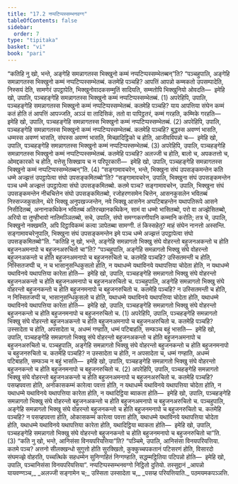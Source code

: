 ```yaml
---
title: "17.2 नप्पटिप्पस्सम्भनवग्ग"
tableOfContents: false
sidebar:
  order: 7
type: "tipitaka"
basket: "vi"
book: "pari"
---
```



<DynamicBreadcrumb />

<Division number="420" book="pari">

<Paragraph number="1960" book="pari">
“कतिहि नु खो, भन्ते, अङ्गेहि समन्नागतस्स भिक्खुनो कम्मं नप्पटिप्पस्सम्भेतब्बन्”ति?
</Paragraph>

<Paragraph number="1961" book="pari">
“पञ्चहुपालि, अङ्गेहि समन्नागतस्स भिक्खुनो कम्मं नप्पटिप्पस्सम्भेतब्बं. कतमेहि पञ्चहि? आपत्तिं आपन्नो कम्मकतो उपसम्पादेति, निस्सयं देति, सामणेरं उपट्ठापेति, भिक्खुनोवादकसम्मुतिं सादियति, सम्मतोपि भिक्खुनियो ओवदति—  इमेहि खो, उपालि, पञ्चहङ्गेहि समन्नागतस्स भिक्खुनो कम्मं नप्पटिप्पस्सम्भेतब्बं. (1)
</Paragraph>

<Paragraph number="1962" book="pari">
अपरेहिपि, उपालि, पञ्चहङ्गेहि समन्नागतस्स भिक्खुनो कम्मं नप्पटिप्पस्सम्भेतब्बं. कतमेहि पञ्चहि? याय आपत्तिया संघेन कम्मं कतं होति तं आपत्तिं आपज्जति, अञ्ञं वा तादिसिकं, ततो वा पापिट्ठतरं, कम्मं गरहति, कम्मिके गरहति—  इमेहि खो, उपालि, पञ्चहङ्गेहि समन्नागतस्स भिक्खुनो कम्मं नप्पटिप्पस्सम्भेतब्बं. (2)
</Paragraph>

<Paragraph number="1963" book="pari">
अपरेहिपि, उपालि, पञ्चहङ्गेहि समन्नागतस्स भिक्खुनो कम्मं नप्पटिप्पस्सम्भेतब्बं. कतमेहि पञ्चहि? बुद्धस्स अवण्णं भासति, धम्मस्स अवण्णं भासति, संघस्स अवण्णं भासति, मिच्छादिट्ठिको च होति, आजीवविपन्नो च—  इमेहि खो, उपालि, पञ्चहङ्गेहि समन्नागतस्स भिक्खुनो कम्मं नप्पटिप्पस्सम्भेतब्बं. (3)
</Paragraph>

<Paragraph number="1964" book="pari">
अपरेहिपि, उपालि, पञ्चहङ्गेहि समन्नागतस्स भिक्खुनो कम्मं नप्पटिप्पस्सम्भेतब्बं. कतमेहि पञ्चहि? अलज्जी च होति, बालो च, अपकतत्तो च, ओमद्दकारको च होति, वत्तेसु सिक्खाय च न परिपूरकारी—  इमेहि खो, उपालि, पञ्चहङ्गेहि समन्नागतस्स भिक्खुनो कम्मं नप्पटिप्पस्सम्भेतब्बन्”ति. (4)
</Paragraph>

</Division>
<Division number="421" book="pari">

<Paragraph number="1965" book="pari">
“सङ्गामावचरेन, भन्ते, भिक्खुना संघं उपसङ्कमन्तेन कति धम्मे अज्झत्तं उपट्ठापेत्वा संघो उपसङ्कमितब्बो”ति?
</Paragraph>

<Paragraph number="1966" book="pari">
“सङ्गामावचरेन, उपालि, भिक्खुना संघं उपसङ्कमन्तेन पञ्च धम्मे अज्झत्तं उपट्ठापेत्वा संघो उपसङ्कमितब्बो. कतमे पञ्च? सङ्गामावचरेन, उपालि, भिक्खुना संघं उपसङ्कमन्तेन नीचचित्तेन संघो उपसङ्कमितब्बो, रजोहरणसमेन चित्तेन, आसनकुसलेन भवितब्बं निस्सज्जकुसलेन, थेरे भिक्खू अनुपखज्जन्तेन, नवे भिक्खू आसनेन अप्पटिबाहन्तेन यथापतिरूपे आसने निसीदितब्बं, अनानाकथिकेन भवितब्बं अतिरच्छानकथिकेन, सामं वा धम्मो भासितब्बो, परो वा अज्झेसितब्बो, अरियो वा तुण्हीभावो नातिमञ्ञितब्बो, सचे, उपालि, संघो समग्गकरणीयानि कम्मानि करोति; तत्र चे, उपालि, भिक्खुनो नक्खमति, अपि दिट्ठाविकम्मं कत्वा ञापेतब्बा सामग्गी. तं किस्सहेतु? माहं संघेन नानत्तो अस्सन्ति. सङ्गामावचरेनुपालि, भिक्खुना संघं उपसङ्कमन्तेन इमे पञ्च धम्मे अज्झत्तं उपट्ठापेत्वा संघो उपसङ्कमितब्बो”ति.
</Paragraph>

</Division>
<Division number="422" book="pari">

<Paragraph number="1967" book="pari">
“कतिहि नु खो, भन्ते, अङ्गेहि समन्नागतो भिक्खु संघे वोहरन्तो बहुजनअकन्तो च होति बहुजनअमनापो च बहुजनअरुचितो चा”ति?
</Paragraph>

<Paragraph number="1968" book="pari">
“पञ्चहुपालि, अङ्गेहि समन्नागतो भिक्खु संघे वोहरन्तो बहुजनअकन्तो च होति बहुजनअमनापो च बहुजनरुचितो च. कतमेहि पञ्चहि? उस्सितमन्ती च होति, निस्सितजप्पी च, न च भासानुसन्धिकुसलो होति, न यथाधम्मे यथाविनये यथापत्तिया चोदेता होति, न यथाधम्मे यथाविनये यथापत्तिया कारेता होति—  इमेहि खो, उपालि, पञ्चहङ्गेहि समन्नागतो भिक्खु संघे वोहरन्तो बहुजनअकन्तो च होति बहुजनअमनापो च बहुजनअरुचितो च. पञ्चहुपालि, अङ्गेहि समन्नागतो भिक्खु संघे वोहरन्तो बहुजनकन्तो च होति बहुजनमनापो च बहुजनरुचितो च. कतमेहि पञ्चहि? न उस्सितमन्ती च होति, न निस्सितजप्पी च, भासानुसन्धिकुसलो च होति, यथाधम्मे यथाविनये यथापत्तिया चोदेता होति, यथाधम्मे यथाविनये यथापत्तिया कारेता होति—  इमेहि खो, उपालि, पञ्चहङ्गेहि समन्नागतो भिक्खु संघे वोहरन्तो बहुजनकन्तो च होति बहुजनमनापो च बहुजनरुचितो च. (1)
</Paragraph>

<Paragraph number="1969" book="pari">
अपरेहिपि, उपालि, पञ्चहङ्गेहि समन्नागतो भिक्खु संघे वोहरन्तो बहुजनअकन्तो च होति बहुजनअमनापो च बहुजनअरुचितो च. कतमेहि पञ्चहि? उस्सादेता च होति, अपसादेता च, अधम्मं गण्हाति, धम्मं पटिबाहति, सम्फञ्च बहुं भासति—  इमेहि खो, उपालि, पञ्चहङ्गेहि समन्नागतो भिक्खु संघे वोहरन्तो बहुजनअकन्तो च होति बहुजनअमनापो च बहुजनअरुचितो च. पञ्चहुपालि, अङ्गेहि समन्नागतो भिक्खु संघे वोहरन्तो बहुजनकन्तो च होति बहुजनमनापो च बहुजनरुचितो च. कतमेहि पञ्चहि? न उस्सादेता च होति, न अपसादेता च, धम्मं गण्हाति, अधम्मं पटिबाहति, सम्फञ्च न बहुं भासति—  इमेहि खो, उपालि, पञ्चहङ्गेहि समन्नागतो भिक्खु संघे वोहरन्तो बहुजनकन्तो च होति बहुजनमनापो च बहुजनरुचितो च. (2)
</Paragraph>

<Paragraph number="1970" book="pari">
अपरेहिपि, उपालि, पञ्चहङ्गेहि समन्नागतो भिक्खु संघे वोहरन्तो बहुजनअकन्तो च होति बहुजनअमनापो च बहुजनअरुचितो च. कतमेहि पञ्चहि? पसय्हपवत्ता होति, अनोकासकम्मं कारेत्वा पवत्ता होति, न यथाधम्मे यथाविनये यथापत्तिया चोदेता होति, न यथाधम्मे यथाविनये यथापत्तिया कारेता होति, न यथादिट्ठिया ब्याकता होति—  इमेहि खो, उपालि, पञ्चहङ्गेहि समन्नागतो भिक्खु संघे वोहरन्तो बहुजनअकन्तो च होति बहुजनअमनापो च बहुजनअरुचितो च. पञ्चहुपालि, अङ्गेहि समन्नागतो भिक्खु संघे वोहरन्तो बहुजनकन्तो च होति बहुजनमनापो च बहुजनरुचितो च. कतमेहि पञ्चहि? न पसय्हपवत्ता होति, ओकासकम्मं कारेत्वा पवत्ता होति, यथाधम्मे यथाविनये यथापत्तिया चोदेता होति, यथाधम्मे यथाविनये यथापत्तिया कारेता होति, यथादिट्ठिया ब्याकता होति—  इमेहि खो, उपालि, पञ्चहङ्गेहि समन्नागतो भिक्खु संघे वोहरन्तो बहुजनकन्तो च होति बहुजनमनापो च बहुजनरुचितो चा”ति. (3)
</Paragraph>

</Division>
<Division number="423" book="pari">

<Paragraph number="1971" book="pari">
“कति नु खो, भन्ते, आनिसंसा विनयपरियत्तिया”ति?
</Paragraph>

<Paragraph number="1972" book="pari">
“पञ्चिमे, उपालि, आनिसंसा विनयपरियत्तिया. कतमे पञ्च? अत्तनो सीलक्खन्धो सुगुत्तो होति सुरक्खितो, कुक्कुच्चपकतानं पटिसरणं होति, विसारदो संघमज्झे वोहरति, पच्चत्थिके सहधम्मेन सुनिग्गहितं निग्गण्हाति, सद्धम्मट्ठितिया पटिपन्नो होति—  इमेहि खो, उपालि, पञ्चानिसंसा विनयपरियत्तिया”.

</Paragraph>
</Division>

<Paragraph number="1973" type="center" book="pari">
नप्पटिप्पस्सम्भनवग्गो निट्ठितो दुतियो.



</Paragraph>

<Paragraph number="1974" type="center" book="pari">
तस्सुद्दानं


</Paragraph>

<Paragraph number="1975" type="verses" book="pari">
_आपन्नो यायवण्णञ्च,_  
_अलज्जी सङ्गामेन च;_  
उस्सिता उस्सादेता च,_  
_पसय्ह परियत्तियाति._  


</Paragraph>

<Paragraph number="1976" type="center" book="pari">
पठमयमकपञ्ञत्ति.
</Paragraph>